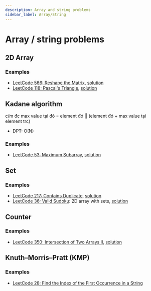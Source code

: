 ```yaml
---
description: Array and string problems
sidebar_label: Array/String
---
```



# Array / string problems

## 2D Array

### Examples
- [LeetCode 566: Reshape the Matrix](https://leetcode.com/problems/reshape-the-matrix), [solution](https://github.com/tu-learnspace/algorithms/blob/main/01-Dynamic-Array-%26-String/LC-566-Reshape-the-Matrix.py)
- [LeetCode 118: Pascal's Triangle](https://leetcode.com/problems/pascals-triangle/), [solution](https://github.com/tu-learnspace/algorithms/blob/main/01-Dynamic-Array-%26-String/LC-118-Pascal's-Triangle.py)

## Kadane algorithm

c/m đc max value tại đó = element đó || (element đó + max value tại element trc)

- DPT: O(N)

### Examples
- [LeetCode 53: Maximum Subarray](https://leetcode.com/problems/maximum-subarray), [solution](https://github.com/tu-learnspace/algorithms/blob/main/01-Dynamic-Array-%26-String/LC-53-Maximum-Subarray.py)


## Set

### Examples
- [LeetCode 217: Contains Duplicate](https://leetcode.com/problems/contains-duplicate), [solution](https://github.com/tu-learnspace/algorithms/blob/main/01-Dynamic-Array-%26-String/LC-217-Contains-Duplicate.py)
- [LeetCode 36: Valid Sudoku](https://leetcode.com/problems/valid-sudoku): 2D array with sets, [solution](https://github.com/tu-learnspace/algorithms/blob/main/01-Dynamic-Array-%26-String/LC-36-Valid-Sudoku.py)

## Counter

### Examples
- [LeetCode 350: Intersection of Two Arrays II](https://leetcode.com/problems/intersection-of-two-arrays-ii), [solution](https://github.com/tu-learnspace/algorithms/blob/main/01-Dynamic-Array-%26-String/LC-350-Intersection-of-Two-Arrays-II.py)

## Knuth–Morris–Pratt (KMP)

### Examples
- [LeetCode 28: Find the Index of the First Occurrence in a String](https://leetcode.com/problems/find-the-index-of-the-first-occurrence-in-a-string)
